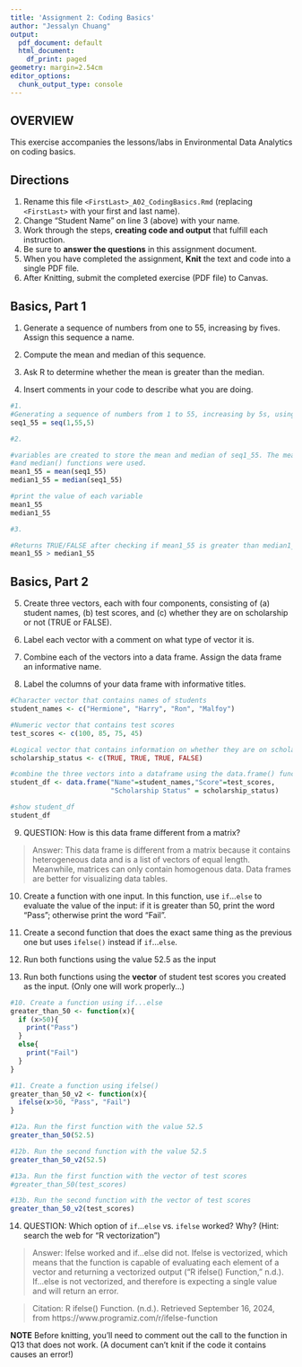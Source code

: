 ```yaml
---
title: 'Assignment 2: Coding Basics'
author: "Jessalyn Chuang"
output:
  pdf_document: default
  html_document:
    df_print: paged
geometry: margin=2.54cm
editor_options:
  chunk_output_type: console
---
```


## OVERVIEW

This exercise accompanies the lessons/labs in Environmental Data Analytics on coding basics.

## Directions

1.  Rename this file `<FirstLast>_A02_CodingBasics.Rmd` (replacing `<FirstLast>` with your first and last name).
2.  Change "Student Name" on line 3 (above) with your name.
3.  Work through the steps, **creating code and output** that fulfill each instruction.
4.  Be sure to **answer the questions** in this assignment document.
5.  When you have completed the assignment, **Knit** the text and code into a single PDF file.
6.  After Knitting, submit the completed exercise (PDF file) to Canvas.

## Basics, Part 1

1.  Generate a sequence of numbers from one to 55, increasing by fives. Assign this sequence a name.

2.  Compute the mean and median of this sequence.

3.  Ask R to determine whether the mean is greater than the median.

4.  Insert comments in your code to describe what you are doing.

```r
#1. 
#Generating a sequence of numbers from 1 to 55, increasing by 5s, using the seq() function.
seq1_55 = seq(1,55,5)

#2. 

#variables are created to store the mean and median of seq1_55. The mean() 
#and median() functions were used.
mean1_55 = mean(seq1_55)
median1_55 = median(seq1_55)

#print the value of each variable
mean1_55
median1_55

#3. 

#Returns TRUE/FALSE after checking if mean1_55 is greater than median1_55
mean1_55 > median1_55

```

## Basics, Part 2

5.  Create three vectors, each with four components, consisting of (a) student names, (b) test scores, and (c) whether they are on scholarship or not (TRUE or FALSE).

6.  Label each vector with a comment on what type of vector it is.

7.  Combine each of the vectors into a data frame. Assign the data frame an informative name.

8.  Label the columns of your data frame with informative titles.

```r
#Character vector that contains names of students
student_names <- c("Hermione", "Harry", "Ron", "Malfoy")

#Numeric vector that contains test scores
test_scores <- c(100, 85, 75, 45)

#Logical vector that contains information on whether they are on scholarship or not
scholarship_status <- c(TRUE, TRUE, TRUE, FALSE)

#combine the three vectors into a dataframe using the data.frame() function
student_df <- data.frame("Name"=student_names,"Score"=test_scores, 
                         "Scholarship Status" = scholarship_status)

#show student_df
student_df
```

9.  QUESTION: How is this data frame different from a matrix?

> Answer: This data frame is different from a matrix because it contains heterogeneous data and is a list of vectors of equal length. Meanwhile, matrices can only contain homogenous data. Data frames are better for visualizing data tables.

10. Create a function with one input. In this function, use `if`...`else` to evaluate the value of the input: if it is greater than 50, print the word "Pass"; otherwise print the word "Fail". 

11. Create a second function that does the exact same thing as the previous one but uses `ifelse()` instead if `if`...`else `. 

12. Run both functions using the value 52.5 as the input

13. Run both functions using the **vector** of student test scores you created as the input. (Only one will work properly...)

```r
#10. Create a function using if...else
greater_than_50 <- function(x){
  if (x>50){
    print("Pass")
  }
  else{
    print("Fail")
  }
}

#11. Create a function using ifelse()
greater_than_50_v2 <- function(x){
  ifelse(x>50, "Pass", "Fail")
}

#12a. Run the first function with the value 52.5
greater_than_50(52.5)

#12b. Run the second function with the value 52.5
greater_than_50_v2(52.5)

#13a. Run the first function with the vector of test scores
#greater_than_50(test_scores)

#13b. Run the second function with the vector of test scores
greater_than_50_v2(test_scores)
```

14. QUESTION: Which option of `if`...`else` vs. `ifelse` worked? Why? (Hint: search the web for "R vectorization")

> Answer: Ifelse worked and if...else did not. Ifelse is vectorized, which means that the function is capable of evaluating each element of a vector and returning a vectorized output ("R ifelse() Function," n.d.). If...else is not vectorized, and therefore is expecting a single value and will return an error. 

> Citation: R ifelse() Function. (n.d.). Retrieved September 16, 2024, from https://www.programiz.com/r/ifelse-function

**NOTE** Before knitting, you'll need to comment out the call to the function in Q13 that does not work. (A document can't knit if the code it contains causes an error!)
